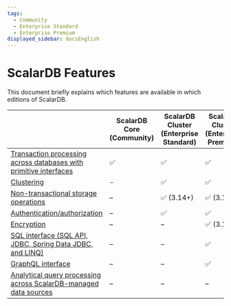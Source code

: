 ```yaml
---
tags:
  - Community
  - Enterprise Standard
  - Enterprise Premium
displayed_sidebar: docsEnglish
---
```


# ScalarDB Features

This document briefly explains which features are available in which editions of ScalarDB.

|                                                                                                                                     | ScalarDB Core (Community) | ScalarDB Cluster (Enterprise Standard) | ScalarDB Cluster (Enterprise Premium)                      | ScalarDB Analytics (Enterprise) |
|-------------------------------------------------------------------------------------------------------------------------------------|---------------------------|----------------------------------------|------------------------------------------------------------|---------------------------------|
| [Transaction processing across databases with primitive interfaces](getting-started-with-scalardb.mdx)                              | ✅                        | ✅                                     | ✅                                                         | –                               |
| [Clustering](scalardb-cluster/developer-guide-for-scalardb-cluster-with-java-api.mdx)                                               | -                         | ✅                                     | ✅                                                         | –                               |
| [Non-transactional storage operations](develop-run-non-transactional-operations-overview.mdx)                                       | –                         | ✅ (3.14+)                             | ✅ (3.14+)                                                 | –                               |
| [Authentication/authorization](scalardb-cluster/scalardb-auth-with-sql.mdx)                                                         | –                         | ✅                                     | ✅                                                         | –                               |
| [Encryption](scalardb-cluster/encrypt-data-at-rest.mdx)                                                                             | –                         | –                                      | ✅ (3.14+)                                                 | –                               |
| [SQL interface (SQL API, JDBC, Spring Data JDBC, and LINQ)](scalardb-sql/index.mdx)                                                 | –                         | –                                      | ✅                                                         | –                               |
| [GraphQL interface](scalardb-graphql/index.mdx)                                                                                     | –                         | –                                      | ✅                                                         | –                               |
| [Analytical query processing across ScalarDB-managed data sources](scalardb-samples/scalardb-analytics-spark-sample/README.mdx)     | –                         | –                                      | –                                                          | ✅ (3.14+)                      |
